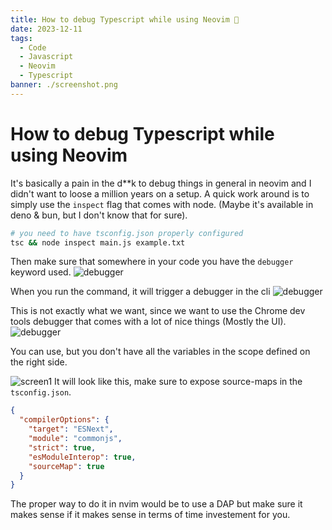 ```yaml
---
title: How to debug Typescript while using Neovim 🎴
date: 2023-12-11
tags:
  - Code
  - Javascript
  - Neovim
  - Typescript
banner: ./screenshot.png
---
```


# How to debug Typescript while using Neovim
It's basically a pain in the d**k to debug things in general in neovim and I didn't want to loose a million years on a setup.
A quick work around is to simply use the `inspect` flag that comes with node. (Maybe it's available in deno & bun, but I don't know that for sure).

```bash
# you need to have tsconfig.json properly configured
tsc && node inspect main.js example.txt
```

Then make sure that somewhere in your code you have the `debugger` keyword used.
![debugger](./screenshot4.png)

When you run the command, it will trigger a debugger in the cli 
![debugger](./screenshot2.png)

This is not exactly what we want, since we want to use the Chrome dev tools debugger that comes with a lot of nice things (Mostly the UI).
![debugger](./screenshot3.png)

You can use, but you don't have all the variables in the scope defined on the right side.


![screen1](./screenshot.png)
It will look like this, make sure to expose source-maps in the `tsconfig.json`.

```json
{
  "compilerOptions": {
    "target": "ESNext",
    "module": "commonjs",
    "strict": true,
    "esModuleInterop": true,
    "sourceMap": true
  }
}
```

The proper way to do it in nvim would be to use a DAP but make sure it makes sense if it makes sense in terms of time investement for you.
